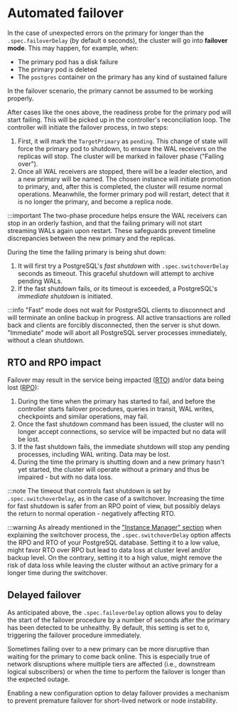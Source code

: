 ﻿# Automated failover

<!-- SPDX-License-Identifier: CC-BY-4.0 -->

In the case of unexpected errors on the primary for longer than the
`.spec.failoverDelay` (by default `0` seconds), the cluster will go into
**failover mode**. This may happen, for example, when:

- The primary pod has a disk failure
- The primary pod is deleted
- The `postgres` container on the primary has any kind of sustained failure

In the failover scenario, the primary cannot be assumed to be working properly.

After cases like the ones above, the readiness probe for the primary pod will start
failing. This will be picked up in the controller's reconciliation loop. The
controller will initiate the failover process, in two steps:

1. First, it will mark the `TargetPrimary` as `pending`. This change of state will
   force the primary pod to shutdown, to ensure the WAL receivers on the replicas
   will stop. The cluster will be marked in failover phase ("Failing over").
2. Once all WAL receivers are stopped, there will be a leader election, and a
   new primary will be named. The chosen instance will initiate promotion to
   primary, and, after this is completed, the cluster will resume normal operations.
   Meanwhile, the former primary pod will restart, detect that it is no longer
   the primary, and become a replica node.

:::important
The two-phase procedure helps ensure the WAL receivers can stop in an orderly
fashion, and that the failing primary will not start streaming WALs again upon
restart. These safeguards prevent timeline discrepancies between the new primary
and the replicas.

During the time the failing primary is being shut down:

1. It will first try a PostgreSQL's _fast shutdown_ with
   `.spec.switchoverDelay` seconds as timeout. This graceful shutdown will attempt
   to archive pending WALs.
2. If the fast shutdown fails, or its timeout is exceeded, a PostgreSQL's
   _immediate shutdown_ is initiated.

:::info
"Fast" mode does not wait for PostgreSQL clients to disconnect and will
terminate an online backup in progress. All active transactions are rolled back
and clients are forcibly disconnected, then the server is shut down.
"Immediate" mode will abort all PostgreSQL server processes immediately,
without a clean shutdown.

## RTO and RPO impact

Failover may result in the service being impacted ([RTO](before_you_start.mdx#rto))
and/or data being lost ([RPO](before_you_start.mdx#rpo)):

1. During the time when the primary has started to fail, and before the controller
   starts failover procedures, queries in transit, WAL writes, checkpoints and
   similar operations, may fail.
2. Once the fast shutdown command has been issued, the cluster will no longer
   accept connections, so service will be impacted but no data
   will be lost.
3. If the fast shutdown fails, the immediate shutdown will stop any pending
   processes, including WAL writing. Data may be lost.
4. During the time the primary is shutting down and a new primary hasn't yet
   started, the cluster will operate without a primary and thus be impaired - but
   with no data loss.

:::note
The timeout that controls fast shutdown is set by `.spec.switchoverDelay`,
as in the case of a switchover. Increasing the time for fast shutdown is safer
from an RPO point of view, but possibly delays the return to normal operation -
negatively affecting RTO.

:::warning
As already mentioned in the ["Instance Manager" section](instance_manager.mdx)
when explaining the switchover process, the `.spec.switchoverDelay` option
affects the RPO and RTO of your PostgreSQL database. Setting it to a low value,
might favor RTO over RPO but lead to data loss at cluster level and/or backup
level. On the contrary, setting it to a high value, might remove the risk of
data loss while leaving the cluster without an active primary for a longer time
during the switchover.

## Delayed failover

As anticipated above, the `.spec.failoverDelay` option allows you to delay the start
of the failover procedure by a number of seconds after the primary has been
detected to be unhealthy. By default, this setting is set to `0`, triggering the
failover procedure immediately.

Sometimes failing over to a new primary can be more disruptive than waiting
for the primary to come back online. This is especially true of network
disruptions where multiple tiers are affected (i.e., downstream logical
subscribers) or when the time to perform the failover is longer than the
expected outage.

Enabling a new configuration option to delay failover provides a mechanism to
prevent premature failover for short-lived network or node instability.
